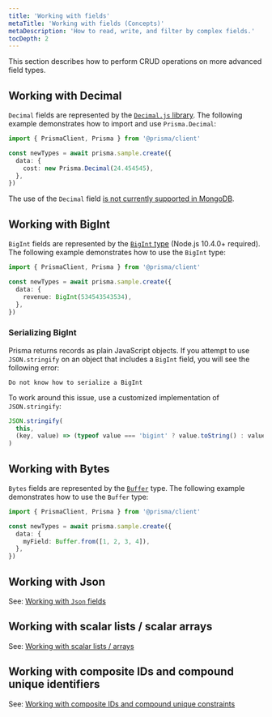 ```yaml
---
title: 'Working with fields'
metaTitle: 'Working with fields (Concepts)'
metaDescription: 'How to read, write, and filter by complex fields.'
tocDepth: 2
---
```


<TopBlock>

This section describes how to perform CRUD operations on more advanced field types.

</TopBlock>

## Working with <inlinecode>Decimal</inlinecode>

`Decimal` fields are represented by the [`Decimal.js` library](https://mikemcl.github.io/decimal.js/). The following example demonstrates how to import and use `Prisma.Decimal`:

```ts
import { PrismaClient, Prisma } from '@prisma/client'

const newTypes = await prisma.sample.create({
  data: {
    cost: new Prisma.Decimal(24.454545),
  },
})
```

<Admonition type="info">

The use of the `Decimal` field [is not currently supported in MongoDB](https://github.com/prisma/prisma/issues/12637).

</Admonition>

## Working with <inlinecode>BigInt</inlinecode>

`BigInt` fields are represented by the [`BigInt` type](https://developer.mozilla.org/en-US/docs/Web/JavaScript/Reference/Global_Objects/BigInt) (Node.js 10.4.0+ required). The following example demonstrates how to use the `BigInt` type:

```ts
import { PrismaClient, Prisma } from '@prisma/client'

const newTypes = await prisma.sample.create({
  data: {
    revenue: BigInt(534543543534),
  },
})
```

### Serializing BigInt

Prisma returns records as plain JavaScript objects. If you attempt to use `JSON.stringify` on an object that includes a `BigInt` field, you will see the following error:

```
Do not know how to serialize a BigInt
```

To work around this issue, use a customized implementation of `JSON.stringify`:

```js
JSON.stringify(
  this,
  (key, value) => (typeof value === 'bigint' ? value.toString() : value) // return everything else unchanged
)
```

## Working with <inlinecode>Bytes</inlinecode>

`Bytes` fields are represented by the [`Buffer`](https://nodejs.org/api/buffer.html) type. The following example demonstrates how to use the `Buffer` type:

```ts
import { PrismaClient, Prisma } from '@prisma/client'

const newTypes = await prisma.sample.create({
  data: {
    myField: Buffer.from([1, 2, 3, 4]),
  },
})
```

## Working with <inlinecode>Json</inlinecode>

See: [Working with `Json` fields](working-with-json-fields)

## Working with scalar lists / scalar arrays

See: [Working with scalar lists / arrays](working-with-scalar-lists-arrays)

## Working with composite IDs and compound unique identifiers

See: [Working with composite IDs and compound unique constraints](working-with-composite-ids-and-constraints)
